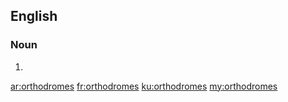 ==English==

===Noun===
{{head|en|plural}}

# {{plural of|orthodrome|lang=en}}

[[ar:orthodromes]]
[[fr:orthodromes]]
[[ku:orthodromes]]
[[my:orthodromes]]